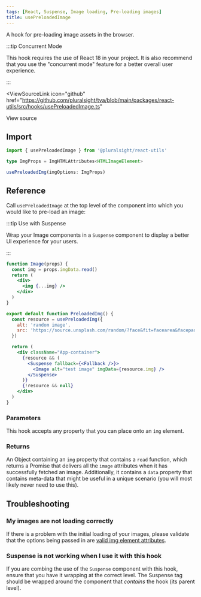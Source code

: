 ```yaml
---
tags: [React, Suspense, Image loading, Pre-loading images]
title: usePreloadedImage
---
```



<p className="size-xxl">A hook for pre-loading image assets in the browser.</p>

:::tip Concurrent Mode

This hook requires the use of React 18 in your project. It is also recommend that you use the "concurrent mode" feature for a better overall user experience.

:::

<ViewSourceLink
  icon="github"
  href="https://github.com/pluralsight/tva/blob/main/packages/react-utils/src/hooks/usePreloadedImage.ts"
>
  View source
</ViewSourceLink>

## Import

```javascript
import { usePreloadedImage } from '@pluralsight/react-utils'
```

```typescript
type ImgProps = ImgHTMLAttributes<HTMLImageElement>

usePreloadedImg(imgOptions: ImgProps)
```

## Reference

Call `usePreloadedImage` at the top level of the component into which you would like to pre-load an image:

:::tip Use with Suspense

Wrap your Image components in a `Suspense` component to display a better UI experience for your users.

:::

```jsx showLineNumbers {2,11,18,20,23}
function Image(props) {
  const img = props.imgData.read()
  return (
    <div>
      <img {...img} />
    </div>
  )
}

export default function PreloadedImg() {
  const resource = usePreloadedImg({
    alt: 'random image',
    src: 'https://source.unsplash.com/random/?face&fit=facearea&facepad=2&w=256&h=256&q=80',
  })

  return (
    <div className="App-container">
      {resource && (
        <Suspense fallback={<Fallback />}>
          <Image alt="test image" imgData={resource.img} />
        </Suspense>
      )}
      {!resource && null}
    </div>
  )
}
```

### Parameters

This hook accepts any property that you can place onto an `img` element.

### Returns

An Object containing an `img` property that contains a `read` function, which returns a Promise that delivers all the `image` attributes when it has successfully fetched an image. Additionally, it contains a `data` property that contains meta-data that might be useful in a unique scenario (you will most likely never need to use this).

## Troubleshooting

### My images are not loading correctly

If there is a problem with the initial loading of your images, please validate that the options being passed in are [valid img element attributes](https://developer.mozilla.org/en-US/docs/Web/HTML/Element/img#attributes).

### Suspense is not working when I use it with this hook

If you are combing the use of the `Suspense` component with this hook, ensure that you have it wrapping at the correct level. The Suspense tag should be wrapped around the component that _contains_ the hook (its parent level).
